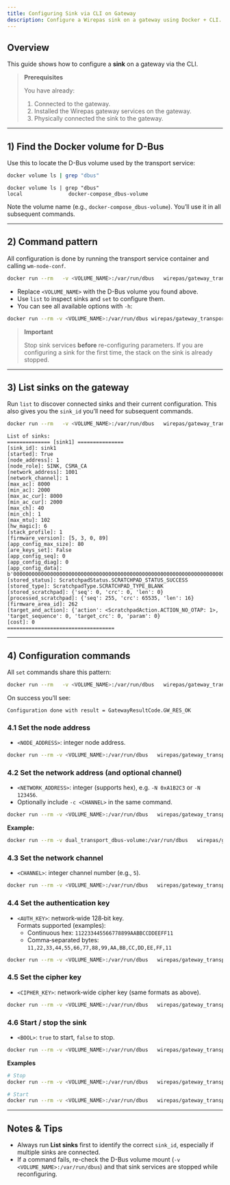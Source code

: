 ```yaml
---
title: Configuring Sink via CLI on Gateway
description: Configure a Wirepas sink on a gateway using Docker + CLI. Includes listing sinks and setting node/network parameters and keys.
---
```


## Overview

This guide shows how to configure a **sink** on a gateway via the CLI.

> **Prerequisites**
>
> You have already:
>
> 1. Connected to the gateway.
> 2. Installed the Wirepas gateway services on the gateway.
> 3. Physically connected the sink to the gateway.

---

## 1) Find the Docker volume for D-Bus

Use this to locate the D-Bus volume used by the transport service:

<Tabs>
  <Tab title="Command">

```bash
docker volume ls | grep "dbus"
```

  </Tab>
  <Tab title="Example output">

```console
docker volume ls | grep "dbus"
local               docker-compose_dbus-volume
```
  </Tab>
</Tabs>

Note the volume name (e.g., `docker-compose_dbus-volume`). You’ll use it in all subsequent commands.

---

## 2) Command pattern

All configuration is done by running the transport service container and calling `wm-node-conf`.

```bash
docker run --rm   -v <VOLUME_NAME>:/var/run/dbus   wirepas/gateway_transport_service   wm-node-conf {list|set} <options>
```

- Replace `<VOLUME_NAME>` with the D-Bus volume you found above.
- Use `list` to inspect sinks and `set` to configure them.
- You can see all available options with `-h`:

```bash
docker run --rm -v <VOLUME_NAME>:/var/run/dbus wirepas/gateway_transport_service wm-node-conf -h
```

> **Important**
>
> Stop sink services **before** re-configuring parameters. If you are configuring a sink for the first time, the stack on the sink is already stopped.

---

## 3) List sinks on the gateway

Run `list` to discover connected sinks and their current configuration. This also gives you the `sink_id` you’ll need for subsequent commands.

<Tabs>
  <Tab title="Command">

```bash
docker run --rm   -v <VOLUME_NAME>:/var/run/dbus   wirepas/gateway_transport_service   wm-node-conf list
```

  </Tab>
  <Tab title="Example output">

```console
List of sinks:
============== [sink1] ===============
[sink_id]: sink1
[started]: True
[node_address]: 1
[node_role]: SINK, CSMA_CA 
[network_address]: 1001
[network_channel]: 1
[max_ac]: 8000
[min_ac]: 2000
[max_ac_cur]: 8000
[min_ac_cur]: 2000
[max_ch]: 40
[min_ch]: 1
[max_mtu]: 102
[hw_magic]: 6
[stack_profile]: 1
[firmware_version]: [5, 3, 0, 89]
[app_config_max_size]: 80
[are_keys_set]: False
[app_config_seq]: 0
[app_config_diag]: 0
[app_config_data]: b'0000000000000000000000000000000000000000000000000000000000000000000000000000000000000000000000000000000000000000000000000000000000000000000000000000000000000000'
[stored_status]: ScratchpadStatus.SCRATCHPAD_STATUS_SUCCESS
[stored_type]: ScratchpadType.SCRATCHPAD_TYPE_BLANK
[stored_scratchpad]: {'seq': 0, 'crc': 0, 'len': 0}
[processed_scratchpad]: {'seq': 255, 'crc': 65535, 'len': 16}
[firmware_area_id]: 262
[target_and_action]: {'action': <ScratchpadAction.ACTION_NO_OTAP: 1>, 'target_sequence': 0, 'target_crc': 0, 'param': 0}
[cost]: 0
===================================
```
  </Tab>
</Tabs>

---

## 4) Configuration commands

All `set` commands share this pattern:

```bash
docker run --rm   -v <VOLUME_NAME>:/var/run/dbus   wirepas/gateway_transport_service   wm-node-conf set <options> -s <SINK_ID>
```

On success you’ll see:

```console
Configuration done with result = GatewayResultCode.GW_RES_OK
```

### 4.1 Set the **node address**

- `<NODE_ADDRESS>`: integer node address.

```bash
docker run --rm -v <VOLUME_NAME>:/var/run/dbus   wirepas/gateway_transport_service   wm-node-conf set -n <NODE_ADDRESS> -s <SINK_ID>
```

### 4.2 Set the **network address** (and optional channel)

- `<NETWORK_ADDRESS>`: integer (supports hex), e.g. `-N 0xA1B2C3` or `-N 123456`.
- Optionally include `-c <CHANNEL>` in the same command.

```bash
docker run --rm -v <VOLUME_NAME>:/var/run/dbus   wirepas/gateway_transport_service   wm-node-conf set -N <NETWORK_ADDRESS> [-c <CHANNEL>] -s <SINK_ID>
```

**Example:**

```bash
docker run --rm -v dual_transport_dbus-volume:/var/run/dbus   wirepas/gateway_transport_service   wm-node-conf set -N 2bbba2 -c 10 -s sink1
```

### 4.3 Set the **network channel**

- `<CHANNEL>`: integer channel number (e.g., `5`).

```bash
docker run --rm -v <VOLUME_NAME>:/var/run/dbus   wirepas/gateway_transport_service   wm-node-conf set -c <CHANNEL> -s <SINK_ID>
```

### 4.4 Set the **authentication key**

- `<AUTH_KEY>`: network‑wide 128‑bit key.  
  Formats supported (examples):
  - Continuous hex: `112233445566778899AABBCCDDEEFF11`
  - Comma‑separated bytes: `11,22,33,44,55,66,77,88,99,AA,BB,CC,DD,EE,FF,11`

```bash
docker run --rm -v <VOLUME_NAME>:/var/run/dbus   wirepas/gateway_transport_service   wm-node-conf set -ak <AUTH_KEY> -s <SINK_ID>
```

### 4.5 Set the **cipher key**

- `<CIPHER_KEY>`: network‑wide cipher key (same formats as above).

```bash
docker run --rm -v <VOLUME_NAME>:/var/run/dbus   wirepas/gateway_transport_service   wm-node-conf set -ck <CIPHER_KEY> -s <SINK_ID>
```

### 4.6 **Start / stop** the sink

- `<BOOL>`: `true` to start, `false` to stop.

```bash
docker run --rm -v <VOLUME_NAME>:/var/run/dbus   wirepas/gateway_transport_service   wm-node-conf set -S <BOOL> -s <SINK_ID>
```

**Examples**

```bash
# Stop
docker run --rm -v <VOLUME_NAME>:/var/run/dbus   wirepas/gateway_transport_service   wm-node-conf set -S false -s <SINK_ID>

# Start
docker run --rm -v <VOLUME_NAME>:/var/run/dbus   wirepas/gateway_transport_service   wm-node-conf set -S true -s <SINK_ID>
```

---

## Notes & Tips

- Always run **List sinks** first to identify the correct `sink_id`, especially if multiple sinks are connected.
- If a command fails, re-check the D-Bus volume mount (`-v <VOLUME_NAME>:/var/run/dbus`) and that sink services are stopped while reconfiguring.
